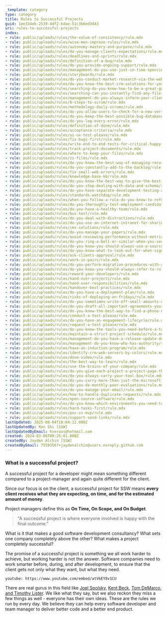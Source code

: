 ```yaml
---
_template: category
type: category
title: Rules to Successful Projects
guid: 1ee334eb-2539-4df2-bdae-51c3b6ed3d43
uri: rules-to-successful-projects
index:
- rule: public/uploads/rules/the-value-of-consistency/rule.mdx
- rule: public/uploads/rules/wise-men-improve-rules/rule.mdx
- rule: public/uploads/rules/autonomy-mastery-and-purpose/rule.mdx
- rule: public/uploads/rules/do-you-manage-clients-expectations/rule.mdx
- rule: public/uploads/rules/deadlines-and-sprints/rule.mdx
- rule: public/uploads/rules/definition-of-a-bug/rule.mdx
- rule: public/uploads/rules/do-you-provide-ongoing-support/rule.mdx
- rule: public/uploads/rules/management-do-you-use-just-in-time-speccing/rule.mdx
- rule: public/uploads/rules/storyboards/rule.mdx
- rule: public/uploads/rules/do-you-conduct-market-research-via-the-web/rule.mdx
- rule: public/uploads/rules/do-you-know-the-best-crm-solutions-for-your-company/rule.mdx
- rule: public/uploads/rules/searching-do-you-know-how-to-be-a-great-googler/rule.mdx
- rule: public/uploads/rules/searching-can-you-instantly-find-any-file-on-your-computer-or-network/rule.mdx
- rule: public/uploads/rules/management-do-you-always-inform-your-client-how-long-a-task-took/rule.mdx
- rule: public/uploads/rules/8-steps-to-scrum/rule.mdx
- rule: public/uploads/rules/methodology-daily-scrums/rule.mdx
- rule: public/uploads/rules/do-you-allow-users-to-check-for-a-new-version-easily/rule.mdx
- rule: public/uploads/rules/do-you-keep-the-best-possible-bug-database/rule.mdx
- rule: public/uploads/rules/do-you-log-every-error/rule.mdx
- rule: public/uploads/rules/definition-of-done/rule.mdx
- rule: public/uploads/rules/acceptance-criteria/rule.mdx
- rule: public/uploads/rules/ui-ux-test-please/rule.mdx
- rule: public/uploads/rules/fix-bugs-first/rule.mdx
- rule: public/uploads/rules/write-end-to-end-tests-for-critical-happy-paths/rule.mdx
- rule: public/uploads/rules/track-project-documents/rule.mdx
- rule: public/uploads/rules/where-to-keep-your-files/rule.mdx
- rule: public/uploads/rules/zz-files/rule.mdx
- rule: public/uploads/rules/do-you-know-the-best-way-of-managing-recurring-tasks/rule.mdx
- rule: public/uploads/rules/do-you-constantly-add-to-the-backlog/rule.mdx
- rule: public/uploads/rules/fix-small-web-errors/rule.mdx
- rule: public/uploads/rules/knowledge-base-kb/rule.mdx
- rule: public/uploads/rules/do-you-know-the-best-way-to-give-the-best-customer-support/rule.mdx
- rule: public/uploads/rules/do-you-stop-dealing-with-data-and-schema/rule.mdx
- rule: public/uploads/rules/do-you-have-separate-development-testing-and-production-environments/rule.mdx
- rule: public/uploads/rules/standards-watchdog/rule.mdx
- rule: public/uploads/rules/when-you-follow-a-rule-do-you-know-to-refer-to-it-including-the-icon/rule.mdx
- rule: public/uploads/rules/do-you-thoroughly-test-employment-candidates/rule.mdx
- rule: public/uploads/rules/do-you-have-a-healthy-team/rule.mdx
- rule: public/uploads/rules/bus-test/rule.mdx
- rule: public/uploads/rules/do-you-deal-with-distractions/rule.mdx
- rule: public/uploads/rules/do-you-use-an-internet-intranet-for-sharing-common-information-such-as-company-standards/rule.mdx
- rule: public/uploads/rules/cms-solutions/rule.mdx
- rule: public/uploads/rules/do-you-manage-your-papers/rule.mdx
- rule: public/uploads/rules/avoid-reviewing-performance-without-metrics/rule.mdx
- rule: public/uploads/rules/do-you-ring-a-bell-or-similar-when-you-secure-a-big-deal-make-a-sale-or-get-some-great-feedback/rule.mdx
- rule: public/uploads/rules/do-you-know-you-should-always-use-a-source-control-system/rule.mdx
- rule: public/uploads/rules/do-you-know-what-to-look-out-for-when-signing-legal-documents/rule.mdx
- rule: public/uploads/rules/ask-clients-approval/rule.mdx
- rule: public/uploads/rules/work-in-pairs/rule.mdx
- rule: public/uploads/rules/do-you-perform-migration-procedures-with-an-approved-plan/rule.mdx
- rule: public/uploads/rules/do-you-know-you-should-always-refer-to-rules-instead-of-explaining-it/rule.mdx
- rule: public/uploads/rules/reward-your-developers/rule.mdx
- rule: public/uploads/rules/hand-over-projects/rule.mdx
- rule: public/uploads/rules/hand-over-responsibilities/rule.mdx
- rule: public/uploads/rules/handover-best-practices/rule.mdx
- rule: public/uploads/rules/do-you-have-a-deployment-plan/rule.mdx
- rule: public/uploads/rules/risks-of-deploying-on-fridays/rule.mdx
- rule: public/uploads/rules/do-you-sometimes-write-off-small-amounts-of-time-to-keep-clients-happy/rule.mdx
- rule: public/uploads/rules/do-you-draft-all-important-agreements-yourself/rule.mdx
- rule: public/uploads/rules/do-you-know-the-best-way-to-find-a-phone-number-of-a-staff-member/rule.mdx
- rule: public/uploads/rules/conduct-a-test-please/rule.mdx
- rule: public/uploads/rules/do-you-have-an-engagement-lifecycle/rule.mdx
- rule: public/uploads/rules/request-a-test-please/rule.mdx
- rule: public/uploads/rules/do-you-know-the-tools-you-need-before-a-test-please/rule.mdx
- rule: public/uploads/rules/maintain-a-strict-project-schedule/rule.mdx
- rule: public/uploads/rules/management-do-you-have-a-release-update-debrief-meeting-on-a-weekly-basis/rule.mdx
- rule: public/uploads/rules/management-do-you-know-who-has-authority/rule.mdx
- rule: public/uploads/rules/have-an-induction-program/rule.mdx
- rule: public/uploads/rules/identify-crm-web-servers-by-colors/rule.mdx
- rule: public/uploads/rules/done-video/rule.mdx
- rule: public/uploads/rules/the-best-way-to-learn/rule.mdx
- rule: public/uploads/rules/use-the-brains-of-your-company/rule.mdx
- rule: public/uploads/rules/do-you-give-each-project-a-project-page-that-you-refer-customers-to/rule.mdx
- rule: public/uploads/rules/do-you-always-carry-your-tool-box/rule.mdx
- rule: public/uploads/rules/do-you-carry-more-than-just-the-microsoft-tool-box/rule.mdx
- rule: public/uploads/rules/do-you-do-monthly-peer-evaluations/rule.mdx
- rule: public/uploads/rules/do-you-manage-your-email/rule.mdx
- rule: public/uploads/rules/how-to-handle-duplicate-requests/rule.mdx
- rule: public/uploads/rules/open-source-software/rule.mdx
- rule: public/uploads/rules/do-you-know-which-environments-you-need-to-provision-when-starting-a-new-project/rule.mdx
- rule: public/uploads/rules/hard-tasks-first/rule.mdx
- rule: public/uploads/rules/poc-vs-mvp/rule.mdx
- rule: public/uploads/rules/support-send-links/rule.mdx
lastUpdated: 2025-08-04T18:04:12.000Z
lastUpdatedBy: Ken Shi [SSW]
lastUpdatedByEmail: hveraus@hotmail.com
created: 2024-03-06T09:25:01.000Z
createdBy: Jayden Alchin [SSW]
createdByEmail: 75593567+jaydenalchin@users.noreply.github.com
---
```


### What is a successful project?

A successful project for a developer might mean something different compared to a project-manager and again quite different for the client.

Since our focus is on the client, a successful project for SSW means **every** **client receives what they are expecting, on time, and for the estimated amount of money**.

Project managers define this as **On Time, On Scope, and On Budget**.

> "A successful project is where everyone involved is happy with the final outcome."

What is it that makes a good software development consultancy? What sets one company completely above the other? What makes a project completely successful?

The promise of a successful project is something we all work harder to achieve, but working harder is not the answer. Software companies need to work smarter before, during, and after development, to ensure that the client gets not only what they want, but what they need.

`youtube: https://www.youtube.com/embed/atVkEY8v1CU`

There are real gurus in this field like [Joel Spolsky](http://www.ssw.com.au/ssw/Redirect/homepageJoelOnSoftware.htm), [Kent Beck](http://www.ssw.com.au/ssw/Redirect/XP/AmazonExtremeProgramming.htm), [Tom DeMarco, and Timothy Lister](http://www.ssw.com.au/ssw/Redirect/XP/AmazonPeopleWare.htm). We like what they say, but we also reckon they miss a few things as well - everyone has their own ideas. These are the rules we run by every day. We believe they can help every software developer and team manager to deliver better code and a better end product.
